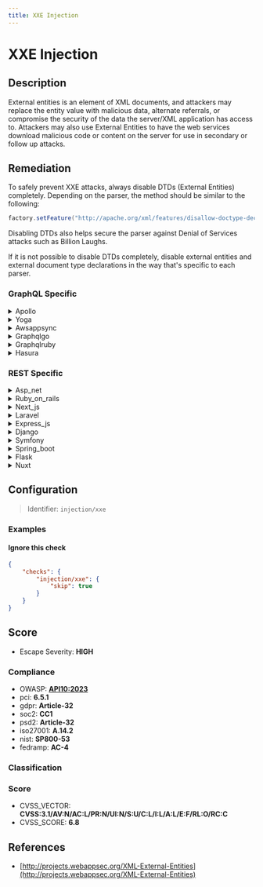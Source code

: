```yaml
---
title: XXE Injection
---
```


# XXE Injection

## Description

External entities is an element of XML documents, and attackers may replace the entity value with malicious data, alternate referrals, or compromise the security of the data the server/XML application has access to.
Attackers may also use External Entities to have the web services download malicious code or content on the server for use in secondary or follow up attacks.


## Remediation

To safely prevent XXE attacks, always disable DTDs (External Entities) completely. Depending on the parser, the method should be similar to the following:

```java
factory.setFeature("http://apache.org/xml/features/disallow-doctype-decl", true);
```

Disabling DTDs also helps secure the parser against Denial of Services attacks such as Billion Laughs.

If it is not possible to disable DTDs completely, disable external entities and external document type declarations in the way that's specific to each parser.



### GraphQL Specific

<details>
    <summary>Apollo</summary>

To mitigate XXE (XML External Entity) injection vulnerabilities in the Apollo framework engine, ensure that any XML parsing libraries or components are configured to disallow the processing of external entities. Set features like 'disallow-doctype-decl' to true, and if possible, use less complex data formats such as JSON. Always validate and sanitize input to prevent malicious data from being processed. Additionally, keep all dependencies up-to-date to incorporate security patches that prevent XXE attacks.

</details>

<details>
    <summary>Yoga</summary>

To prevent XXE (XML External Entity) injection attacks in the Yoga framework engine, ensure that XML parsing is configured to disallow the processing of external entities. This can typically be achieved by setting features like 'disallow-doctype-decl' to true and 'external-general-entities' as well as 'external-parameter-entities' to false on the XML parser. Additionally, consider using less complex data formats such as JSON, and employ security-conscious libraries that are less susceptible to XXE attacks. Always keep the framework and its dependencies up to date with the latest security patches.

</details>

<details>
    <summary>Awsappsync</summary>

To mitigate XXE (XML External Entity) injection vulnerabilities in AWS AppSync, ensure that the XML parsing library or framework in use is configured to disallow the processing of external entities. Set features like 'disallow-doctype-decl' to true, and disable external DTDs and external entity processing. Regularly update your XML parsers to the latest versions to incorporate security fixes. Additionally, implement input validation to reject XML documents containing DOCTYPE declarations or any suspicious XML constructs. As a best practice, consider using less complex data formats such as JSON that are less susceptible to XXE attacks.

</details>

<details>
    <summary>Graphqlgo</summary>

To mitigate XXE (XML External Entity) injection vulnerabilities in a GraphQL Go framework engine, ensure that any XML parsing library or functionality used within the GraphQL resolvers is configured to disallow the processing of external entities. This can typically be achieved by setting the appropriate parser flags or options to disable DTDs (Document Type Definitions), external entities, and external doctype declarations. Additionally, always validate and sanitize input to prevent malicious data from being processed, and consider implementing a content security policy that restricts the sources from which external content can be loaded.

</details>

<details>
    <summary>Graphqlruby</summary>

To mitigate XXE (XML External Entity) injection vulnerabilities in a GraphQL Ruby framework, ensure that any XML parsing libraries or methods used within the application are configured to disallow the processing of external entities. Set options such as 'XML::XXE::Parser.default_options' to non-permissive values that prevent the expansion of external entities. Additionally, consider using a whitelist approach to filter out potentially malicious document type definitions (DTDs) and always validate and sanitize input to prevent the introduction of malicious XML content.

</details>

<details>
    <summary>Hasura</summary>

To mitigate XXE (XML External Entity) injection vulnerabilities in the Hasura framework, ensure that any XML parsing libraries or processors used by the engine are configured to disallow the processing of external entities. Additionally, always validate and sanitize input to reject any XML or JSON that contains unexpected or unnecessary data. Keep the Hasura engine and all its dependencies up to date with the latest security patches.

</details>


### REST Specific

<details>
    <summary>Asp_net</summary>

In ASP.NET, to prevent XXE (XML External Entity) injection attacks, ensure that your XML parsing is configured to disallow the processing of external entities. You can achieve this by setting the XmlReaderSettings.DtdProcessing property to DtdProcessing.Prohibit and creating an XmlReader instance with these settings. Additionally, avoid using XmlDocument and XmlTextReader unless you explicitly set their XmlResolver property to null. Always validate input and consider using secure coding practices such as encoding output and employing the principle of least privilege for your application's permissions.

</details>

<details>
    <summary>Ruby_on_rails</summary>

In Ruby on Rails, ensure that XML parsing is configured to disallow the use of external entities. Set the 'XML::XXE' option to false when using libraries like Nokogiri for XML parsing, and avoid calling 'document.parse' with untrusted data. Additionally, consider using a safe parsing option like 'REXML::Document.new(xml, { safe: true })' to mitigate XXE risks.

</details>

<details>
    <summary>Next_js</summary>

To prevent XXE Injection attacks in a Next.js application, ensure that any XML parsing library you use is configured to disallow the processing of external entities. Additionally, always validate and sanitize input data to restrict the inclusion of potentially malicious content.

</details>

<details>
    <summary>Laravel</summary>

In Laravel, disable XML external entity (XXE) processing in your XML parsing library or use a secure, modern library that is not vulnerable to XXE attacks. Additionally, ensure that any user-supplied XML or JSON is properly validated and sanitized before processing. Set the 'libxml_disable_entity_loader' function to true to prevent XXE in older PHP versions, and avoid using the 'simplexml_load_string' or 'DOMDocument::loadXML' functions with external entities. Always keep your Laravel framework and its dependencies up to date with the latest security patches.

</details>

<details>
    <summary>Express_js</summary>

To mitigate XXE (XML External Entity) injection attacks in Express.js applications, ensure that any XML parsing library you use is configured to disallow the processing of external entities. Set the 'xml2js' parser option 'explicitCharkey' to false and 'resolveEntities' to false. Additionally, disable DTDs (Document Type Definitions) by setting the 'xml2js' option 'disallowDoctype' to true. Always validate and sanitize input data rigorously, and consider using a less complex data format like JSON that is not susceptible to XXE attacks.

</details>

<details>
    <summary>Django</summary>

In Django, ensure that any XML parsing libraries or functions are configured to not resolve external entities. Use defusedxml, which is a Python package that provides a safer version of the standard XML libraries with protections against various XML attacks, including XXE. Always keep your Django framework and its dependencies up-to-date to benefit from the latest security patches.

</details>

<details>
    <summary>Symfony</summary>

In Symfony, to prevent XXE (XML External Entity) injection attacks, disable the loading of external entities in the libxml library by setting the 'LIBXML_NOENT' flag to 'false'. Use the 'disableEntityLoader' method if available, or ensure that any XML parsing libraries or components used in the framework are configured to not resolve external entities. Additionally, validate and sanitize all input data rigorously.

</details>

<details>
    <summary>Spring_boot</summary>

In Spring Boot applications, to prevent XXE Injection attacks, ensure that your XML processing libraries, such as JAXB, are configured to not resolve external entities. Set the 'FEATURE_SECURE_PROCESSING' feature to true on DocumentBuilderFactory, SAXParserFactory, and XMLReader instances. Additionally, disable support for external entities and DTDs by setting the 'disallow-doctype-decl' feature to true. Always validate and sanitize input, and consider using less complex data formats like JSON that are not susceptible to XXE attacks.

</details>

<details>
    <summary>Flask</summary>

In Flask applications, to prevent XXE (XML External Entity) attacks, ensure that any XML parsing libraries are configured to disallow the processing of external entities. For example, when using lxml, you can disable external entity processing by setting the 'no_network' and 'resolve_entities' options to False. Additionally, use defusedxml, which is a safer XML parsing library that prevents XXE by default. Always validate and sanitize input to ensure it does not contain unexpected or malicious data before processing it.

</details>

<details>
    <summary>Nuxt</summary>

In Nuxt.js, to prevent XXE (XML External Entity) injection attacks, ensure that any XML parsing library you use is configured to disallow the processing of external entities. Additionally, avoid serializing untrusted data to XML and use safe data handling libraries that are designed to resist XXE attacks. Always keep your dependencies up-to-date to incorporate security patches.

</details>

## Configuration

> Identifier: `injection/xxe`



### Examples



#### Ignore this check

```json
{
    "checks": {
        "injection/xxe": {
            "skip": true
        }
    }
}
```




## Score

- Escape Severity: **<span className="high-severity">HIGH</span>**

### Compliance

- OWASP: **[API10:2023](https://github.com/OWASP/API-Security/blob/master/editions/2023/en/0xaa-unsafe-consumption-of-apis.md)**
- pci: **6.5.1**
- gdpr: **Article-32**
- soc2: **CC1**
- psd2: **Article-32**
- iso27001: **A.14.2**
- nist: **SP800-53**
- fedramp: **AC-4**

### Classification






### Score

- CVSS_VECTOR: **CVSS:3.1/AV:N/AC:L/PR:N/UI:N/S:U/C:L/I:L/A:L/E:F/RL:O/RC:C**
- CVSS_SCORE: **6.8**

## References

- [http://projects.webappsec.org/XML-External-Entities](http://projects.webappsec.org/XML-External-Entities)
  